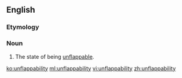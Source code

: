 ==English==

===Etymology===
{{prefix|en|un|flappability}}

===Noun===
{{en-noun|-}}

# The state of being [[unflappable]].

[[ko:unflappability]]
[[ml:unflappability]]
[[vi:unflappability]]
[[zh:unflappability]]